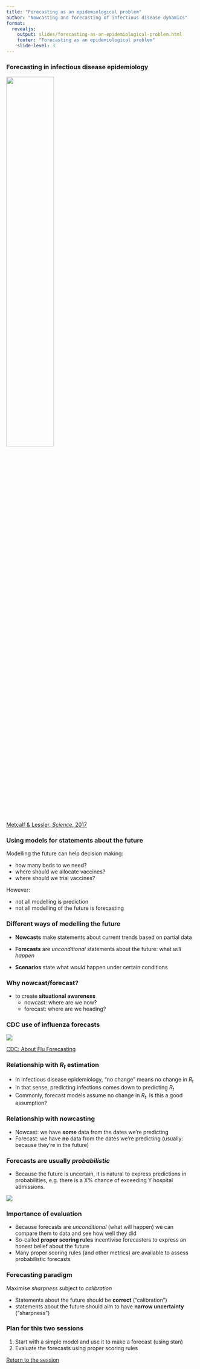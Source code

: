 ```yaml
---
title: "Forecasting as an epidemiological problem"
author: "Nowcasting and forecasting of infectious disease dynamics"
format:
  revealjs:
    output: slides/forecasting-as-an-epidemiological-problem.html
    footer: "Forecasting as an epidemiological problem"
    slide-level: 3
---
```


### Forecasting in infectious disease epidemiology

![](figures/metcalf_lessler_fraught.png){width=50%}

[Metcalf & Lessler, *Science*, 2017](https://doi.org/10.1126/science.aam8335)

### Using models for statements about the future {.smaller}

Modelling the future can help decision making:

- how many beds to we need?
- where should we allocate vaccines?
- where should we trial vaccines?

However:

- not all modelling is prediction
- not all modelling of the future is forecasting

### Different ways of modelling the future {.smaller}

- **Nowcasts** make statements about current trends based on partial data

- **Forecasts** are *unconditional* statements about the future: what *will happen*

- **Scenarios** state what *would* happen under certain conditions

### Why nowcast/forecast? {.smaller}

- to create **situational awareness**
  - nowcast: where are we now?
  - forecast: where are we heading?

### CDC use of influenza forecasts

![](figures/cdc_flu_forecast_use.png)

[CDC: About Flu Forecasting](https://www.cdc.gov/flu/weekly/flusight/how-flu-forecasting.htm)

### Relationship with $R_t$ estimation {.smaller}

- In infectious disease epidemiology, "no change" means no change in $R_t$
- In that sense, predicting infections comes down to predicting $R_t$
- Commonly, forecast models assume no change in $R_t$. Is this a good assumption?

### Relationship with nowcasting {.smaller}

- Nowcast: we have **some** data from the dates we're predicting
- Forecast: we have **no** data from the dates we're predicting (usually: because they're in the future)

### Forecasts are usually *probabilistic* {.smaller}

- Because the future is uncertain, it is natural to express predictions in probabilities, e.g. there is a X% chance of exceeding Y hospital admissions.

![](figures/weather_forecast.png)

### Importance of evaluation {.smaller}

- Because forecasts are *unconditional* (what will happen) we can compare them to data and see how well they did
- So-called **proper scoring rules** incentivise forecasters to express an honest belief about the future
- Many proper scoring rules (and other metrics) are available to assess probabilistic forecasts

### Forecasting paradigm {.smaller}

Maximise *sharpness* subject to *calibration*

- Statements about the future should be **correct** ("calibration")
- statements about the future should aim to have **narrow uncertainty** ("sharpness")

### Plan for this two sessions

1. Start with a simple model and use it to make a forecast (using stan)
2. Evaluate the forecasts using proper scoring rules

[Return to the session](../forecasting-concepts)
